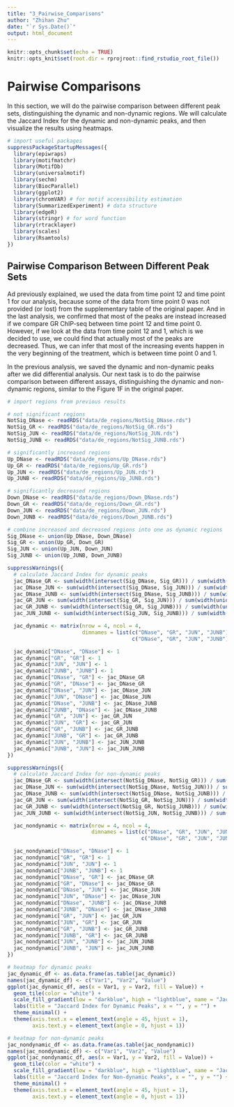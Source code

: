 ```yaml
---
title: "3_Pairwise_Comparisons"
author: "Zhihan Zhu"
date: "`r Sys.Date()`"
output: html_document
---
```


```r
knitr::opts_chunk$set(echo = TRUE)
knitr::opts_knit$set(root.dir = rprojroot::find_rstudio_root_file())
```

# Pairwise Comparisons

In this section, we will do the pairwise comparison between different peak sets, distinguishing the dynamic and non-dynamic regions. We will calculate the Jaccard Index for the dynamic and non-dynamic peaks, and then visualize the results using heatmaps.

```r
# import useful packages
suppressPackageStartupMessages({
  library(epiwraps)
  library(motifmatchr)
  library(MotifDb)
  library(universalmotif)
  library(sechm)
  library(BiocParallel)
  library(ggplot2)
  library(chromVAR) # for motif accessibility estimation
  library(SummarizedExperiment) # data structure
  library(edgeR)
  library(stringr) # for word function
  library(rtracklayer)
  library(scales)
  library(Rsamtools)
})
```

## Pairwise Comparison Between Different Peak Sets

Ad previously explained, we used the data from time point 12 and time point 1 for our analysis, because some of the data from time point 0 was not provided (or lost) from the supplementary table of the original paper. And in the last analysis, we confirmed that most of the peaks are instead increased if we compare GR ChIP-seq between time point 12 and time point 0. However, if we look at the data from time point 12 and 1, which is we decided to use, we could find that actually most of the peaks are decreased. Thus, we can infer that most of the increasing events happen in the very beginning of the treatment, which is between time point 0 and 1.

In the previous analysis, we saved the dynamic and non-dynamic peaks after we did differential analysis. Our next task is to do the pairwise comparison between different assays, distinguishing the dynamic and non-dynamic regions, similar to the Figure 1F in the original paper.

```r
# import regions from previous results

# not significant regions
NotSig_DNase <- readRDS("data/de_regions/NotSig_DNase.rds")
NotSig_GR <- readRDS("data/de_regions/NotSig_GR.rds")
NotSig_JUN <- readRDS("data/de_regions/NotSig_JUN.rds")
NotSig_JUNB <- readRDS("data/de_regions/NotSig_JUNB.rds")

# significantly increased regions
Up_DNase <- readRDS("data/de_regions/Up_DNase.rds")
Up_GR <- readRDS("data/de_regions/Up_GR.rds")
Up_JUN <- readRDS("data/de_regions/Up_JUN.rds")
Up_JUNB <- readRDS("data/de_regions/Up_JUNB.rds")

# significantly decreased regions
Down_DNase <- readRDS("data/de_regions/Down_DNase.rds")
Down_GR <- readRDS("data/de_regions/Down_GR.rds")
Down_JUN <- readRDS("data/de_regions/Down_JUN.rds")
Down_JUNB <- readRDS("data/de_regions/Down_JUNB.rds")
```

```r
# combine increased and decreased regions into one as dynamic regions
Sig_DNase <- union(Up_DNase, Down_DNase)
Sig_GR <- union(Up_GR, Down_GR)
Sig_JUN <- union(Up_JUN, Down_JUN)
Sig_JUNB <- union(Up_JUNB, Down_JUNB)
```

```r
suppressWarnings({
  # calculate Jaccard Index for dynamic peaks
  jac_DNase_GR <- sum(width(intersect(Sig_DNase, Sig_GR))) / sum(width(union(Sig_DNase, Sig_GR)))
  jac_DNase_JUN <- sum(width(intersect(Sig_DNase, Sig_JUN))) / sum(width(union(Sig_DNase, Sig_JUN)))
  jac_DNase_JUNB <- sum(width(intersect(Sig_DNase, Sig_JUNB))) / sum(width(union(Sig_DNase, Sig_JUNB)))
  jac_GR_JUN <- sum(width(intersect(Sig_GR, Sig_JUN))) / sum(width(union(Sig_GR, Sig_JUN)))
  jac_GR_JUNB <- sum(width(intersect(Sig_GR, Sig_JUNB))) / sum(width(union(Sig_GR, Sig_JUNB)))
  jac_JUN_JUNB <- sum(width(intersect(Sig_JUN, Sig_JUNB))) / sum(width(union(Sig_JUN, Sig_JUNB)))

  jac_dynamic <- matrix(nrow = 4, ncol = 4,
                        dimnames = list(c("DNase", "GR", "JUN", "JUNB"),
                                        c("DNase", "GR", "JUN", "JUNB")))

  jac_dynamic["DNase", "DNase"] <- 1
  jac_dynamic["GR", "GR"] <- 1
  jac_dynamic["JUN", "JUN"] <- 1
  jac_dynamic["JUNB", "JUNB"] <- 1
  jac_dynamic["DNase", "GR"] <- jac_DNase_GR
  jac_dynamic["GR", "DNase"] <- jac_DNase_GR
  jac_dynamic["DNase", "JUN"] <- jac_DNase_JUN
  jac_dynamic["JUN", "DNase"] <- jac_DNase_JUN
  jac_dynamic["DNase", "JUNB"] <- jac_DNase_JUNB
  jac_dynamic["JUNB", "DNase"] <- jac_DNase_JUNB
  jac_dynamic["GR", "JUN"] <- jac_GR_JUN
  jac_dynamic["JUN", "GR"] <- jac_GR_JUN
  jac_dynamic["GR", "JUNB"] <- jac_GR_JUNB
  jac_dynamic["JUNB", "GR"] <- jac_GR_JUNB
  jac_dynamic["JUN", "JUNB"] <- jac_JUN_JUNB
  jac_dynamic["JUNB", "JUN"] <- jac_JUN_JUNB
})
```

```r
suppressWarnings({
  # calculate Jaccard Index for non-dynamic peaks
  jac_DNase_GR <- sum(width(intersect(NotSig_DNase, NotSig_GR))) / sum(width(union(NotSig_DNase, NotSig_GR)))
  jac_DNase_JUN <- sum(width(intersect(NotSig_DNase, NotSig_JUN))) / sum(width(union(NotSig_DNase, NotSig_JUN)))
  jac_DNase_JUNB <- sum(width(intersect(NotSig_DNase, NotSig_JUNB))) / sum(width(union(NotSig_DNase, NotSig_JUNB)))
  jac_GR_JUN <- sum(width(intersect(NotSig_GR, NotSig_JUN))) / sum(width(union(NotSig_GR, NotSig_JUN)))
  jac_GR_JUNB <- sum(width(intersect(NotSig_GR, NotSig_JUNB))) / sum(width(union(NotSig_GR, NotSig_JUNB)))
  jac_JUN_JUNB <- sum(width(intersect(NotSig_JUN, NotSig_JUNB))) / sum(width(union(NotSig_JUN, NotSig_JUNB)))

  jac_nondynamic <- matrix(nrow = 4, ncol = 4,
                           dimnames = list(c("DNase", "GR", "JUN", "JUNB"),
                                           c("DNase", "GR", "JUN", "JUNB")))

  jac_nondynamic["DNase", "DNase"] <- 1
  jac_nondynamic["GR", "GR"] <- 1
  jac_nondynamic["JUN", "JUN"] <- 1
  jac_nondynamic["JUNB", "JUNB"] <- 1
  jac_nondynamic["DNase", "GR"] <- jac_DNase_GR
  jac_nondynamic["GR", "DNase"] <- jac_DNase_GR
  jac_nondynamic["DNase", "JUN"] <- jac_DNase_JUN
  jac_nondynamic["JUN", "DNase"] <- jac_DNase_JUN
  jac_nondynamic["DNase", "JUNB"] <- jac_DNase_JUNB
  jac_nondynamic["JUNB", "DNase"] <- jac_DNase_JUNB
  jac_nondynamic["GR", "JUN"] <- jac_GR_JUN
  jac_nondynamic["JUN", "GR"] <- jac_GR_JUN
  jac_nondynamic["GR", "JUNB"] <- jac_GR_JUNB
  jac_nondynamic["JUNB", "GR"] <- jac_GR_JUNB
  jac_nondynamic["JUN", "JUNB"] <- jac_JUN_JUNB
  jac_nondynamic["JUNB", "JUN"] <- jac_JUN_JUNB
})
```

```r
# heatmap for dynamic peaks
jac_dynamic_df <- as.data.frame(as.table(jac_dynamic))
names(jac_dynamic_df) <- c("Var1", "Var2", "Value")
ggplot(jac_dynamic_df, aes(x = Var1, y = Var2, fill = Value)) +
  geom_tile(color = "white") +
  scale_fill_gradient(low = "darkblue", high = "lightblue", name = "Jaccard Index") +
  labs(title = "Jaccard Index for Dynamic Peaks", x = "", y = "") +
  theme_minimal() +
  theme(axis.text.x = element_text(angle = 45, hjust = 1),
        axis.text.y = element_text(angle = 0, hjust = 1))
```

```r
# heatmap for non-dynamic peaks
jac_nondynamic_df <- as.data.frame(as.table(jac_nondynamic))
names(jac_nondynamic_df) <- c("Var1", "Var2", "Value")
ggplot(jac_nondynamic_df, aes(x = Var1, y = Var2, fill = Value)) +
  geom_tile(color = "white") +
  scale_fill_gradient(low = "darkblue", high = "lightblue", name = "Jaccard Index") +
  labs(title = "Jaccard Index for Non-dynamic Peaks", x = "", y = "") +
  theme_minimal() +
  theme(axis.text.x = element_text(angle = 45, hjust = 1),
        axis.text.y = element_text(angle = 0, hjust = 1))
```

